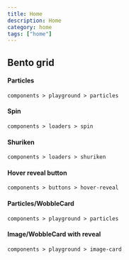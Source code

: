 ```yaml
---
title: Home
description: Home
category: home
tags: ["home"]
---
```


<div className="max-w-7xl h-full py-4 mx-auto">

<MdxCard href="/components/playground/particles" className="p-4">

<ComponentPreview
  path="particles-reveal-text"
  category="playground"
  forShowcase
/>

</MdxCard>

## Bento grid

<div
  className="min-h-dvh gap-4 mt-6
                  grid w-full auto-rows-max
                  grid-cols-1
                  md:grid-cols-2
                   xl:grid-cols-3 
                    "
>
<MdxCard href="/components/playground/particles" className="p-4 xl:col-span-2">

#### Particles

`components > playground > particles`

<ComponentPreview path="particles-demo" category="playground" forShowcase />

</MdxCard>
<MdxCard href="/components/loaders/spin" className="p-4 ">

#### Spin

`components > loaders > spin`

<ComponentPreview path="spin" category="loaders" forShowcase />

</MdxCard>
<MdxCard href="/components/loaders/shuriken" className="p-4 ">

#### Shuriken

`components > loaders > shuriken`

<ComponentPreview path="shuriken" category="loaders" forShowcase />

</MdxCard>
<MdxCard href="/components/buttons/hover-reveal" className="p-4 xl:col-span-2">

#### Hover reveal button

`components > buttons > hover-reveal`

<ComponentPreview path="hover-reveal" category="buttons" forShowcase />

</MdxCard>
<MdxCard href="/components/playground/particles" className="p-4 xl:col-span-3">

#### Particles/WobbleCard 

`components > playground > particles`

<ComponentPreview path="particles-wobblecard" category="playground" forShowcase />

</MdxCard>
<MdxCard href="/components/playground/image-card" className="p-4 xl:col-span-3">

#### Image/WobbleCard with reveal

`components > playground > image-card`

<ComponentPreview path="image-card" category="playground" forShowcase />

</MdxCard>
</div>

</div>
